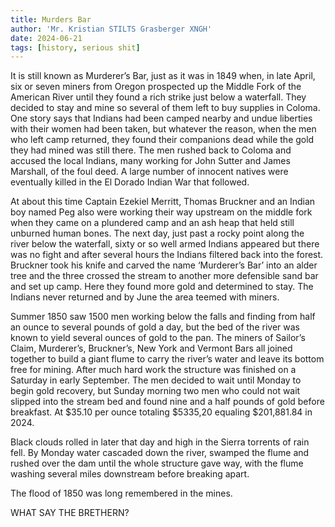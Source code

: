 ```yaml
---
title: Murders Bar
author: 'Mr. Kristian STILTS Grasberger XNGH'
date: 2024-06-21
tags: [history, serious shit]
---
```



It is still known as Murderer’s Bar, just as it was in 1849 when, in late April, six or seven miners from Oregon prospected up the Middle Fork of the American River until they found a rich strike just below a waterfall. They decided to stay and mine so several of them left to buy supplies in Coloma. One story says that Indians had been camped nearby and undue liberties with their women had been taken, but whatever the reason, when the men who left camp returned, they found their companions dead while the gold they had mined was still there. The men rushed back to Coloma and accused the local Indians, many working for John Sutter and James Marshall, of the foul deed. A large number of innocent natives were eventually killed in the El Dorado Indian War that followed.

At about this time Captain Ezekiel Merritt, Thomas Bruckner and an Indian boy named Peg also were working their way upstream on the middle fork when they came on a plundered camp and an ash heap that held still unburned human bones. The next day, just past a rocky point along the river below the waterfall, sixty or so well armed Indians appeared but there was no fight and after several hours the Indians filtered back into the forest. Bruckner took his knife and carved the name ‘Murderer’s Bar’ into an alder tree and the three crossed the stream to another more defensible sand bar and set up camp. Here they found more gold and determined to stay. The Indians never returned and by June the area teemed with miners.

Summer 1850 saw 1500 men working below the falls and finding from half an ounce to several pounds of gold a day, but the bed of the river was known to yield several ounces of gold to the pan. The miners of Sailor’s Claim, Murderer’s, Bruckner’s, New York and Vermont Bars all joined together to build a giant flume to carry the river’s water and leave its bottom free for mining. After much hard work the structure was finished on a Saturday in early September. The men decided to wait until Monday to begin gold recovery, but Sunday morning two men who could not wait slipped into the stream bed and found nine and a half pounds of gold before breakfast. At $35.10 per ounce totaling $5335,20 equaling $201,881.84 in 2024.

Black clouds rolled in later that day and high in the Sierra torrents of rain fell. By Monday water cascaded down the river, swamped the flume and rushed over the dam until the whole structure gave way, with the flume washing several miles downstream before breaking apart.

The flood of 1850 was long remembered in the mines.

WHAT SAY THE BRETHERN?
